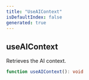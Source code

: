 ```yaml
---
title: "UseAIContext"
isDefaultIndex: false
generated: true
---
```



<!-- This file was generated from the CommandKit source. Do not modify. Instead, re-run the "docgen" script -->


## useAIContext

<GenerationInfo sourceFile="packages/ai/src/index.ts" sourceLine="10" packageName="@commandkit/ai" />

Retrieves the AI context.

```ts title="Signature"
function useAIContext(): void
```
